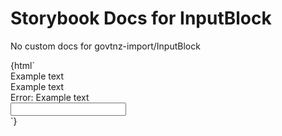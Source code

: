 

# Storybook Docs for InputBlock

<Meta title="govtnz-import/InputBlock" />

No custom docs for govtnz-import/InputBlock

<Preview>
  <Story name="InputBlock" height="100px">
    {html`
      <div class="g-inputBlock-form-group">
        <label class="g-inputBlock-label"> Example text </label>
        <div class="g-inputBlock-hint">Example text</div>
        <div class="g-inputBlock-error-message">
          <span class="g-inputBlock-visually-hidden">Error: </span> Example text
        </div>
        <input
          class="g-inputBlock-input g-inputBlock-input--width-30"
          name="example"
          type="example"
          autocomplete="example"
        />
      </div>
    `}
  </Story>
</Preview>
